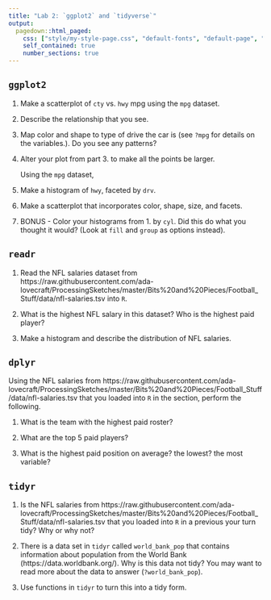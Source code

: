 ```yaml
---
title: "Lab 2: `ggplot2` and `tidyverse`"
output:
  pagedown::html_paged:
    css: ["style/my-style-page.css", "default-fonts", "default-page", "default"]
    self_contained: true
    number_sections: true
---
```


## `ggplot2`

1. Make a scatterplot of `cty` vs. `hwy` mpg using the `mpg` dataset.

2. Describe the relationship that you see.

3. Map color and shape to type of drive the car is (see `?mpg` for details on the variables.). Do you see any patterns?

4. Alter your plot from part 3. to make all the points be larger.

    Using the `mpg` dataset,

5. Make a histogram of `hwy`, faceted by `drv`.

6. Make a scatterplot that incorporates color, shape, size, and facets.

7. BONUS - Color your histograms from 1. by `cyl`. Did this do what you thought it would? (Look at `fill` and `group` as options instead).

## `readr`

1. Read the NFL salaries dataset from https://raw.githubusercontent.com/ada-lovecraft/ProcessingSketches/master/Bits%20and%20Pieces/Football_Stuff/data/nfl-salaries.tsv into `R`. 

2. What is the highest NFL salary in this dataset? Who is the highest paid player?

3. Make a histogram and describe the distribution of NFL salaries.

## `dplyr`

Using the NFL salaries from https://raw.githubusercontent.com/ada-lovecraft/ProcessingSketches/master/Bits%20and%20Pieces/Football_Stuff/data/nfl-salaries.tsv that you loaded into `R` in the section, perform the following.

1. What is the team with the highest paid roster?

2. What are the top 5 paid players?

3. What is the highest paid position on average? the lowest? the most variable?

## `tidyr`

1. Is the NFL salaries from https://raw.githubusercontent.com/ada-lovecraft/ProcessingSketches/master/Bits%20and%20Pieces/Football_Stuff/data/nfl-salaries.tsv that you loaded into `R` in a previous your turn tidy? Why or why not?

2. There is a data set in `tidyr` called `world_bank_pop` that contains information about population from the World Bank (https://data.worldbank.org/). Why is this data not tidy? You may want to read more about the data to answer (`?world_bank_pop`).

3. Use functions in `tidyr` to turn this into a tidy form.



